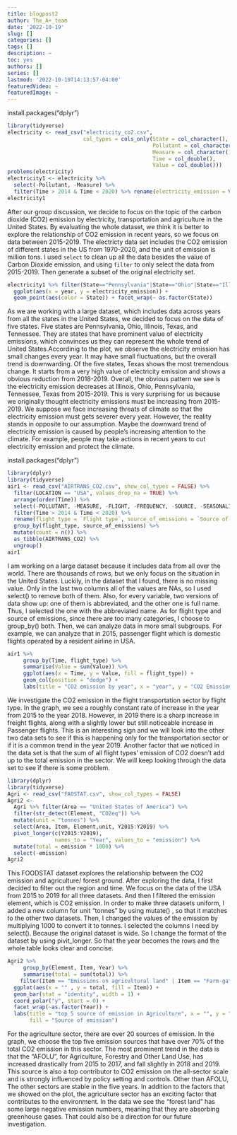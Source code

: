 ```yaml
---
title: blogpost2
author: The_A+_team
date: '2022-10-19'
slug: []
categories: []
tags: []
description: ~
toc: yes
authors: []
series: []
lastmod: '2022-10-19T14:13:57-04:00'
featuredVideo: ~
featuredImage: ~
---
```


install.packages("dplyr")

```r
library(tidyverse)
electricity <- read_csv("electricity_co2.csv", 
                        col_types = cols_only(State = col_character(),
                                              Pollutant = col_character(),
                                              Measure = col_character(),
                                              Time = col_double(),
                                              Value = col_double()))
problems(electricity)
electricity1 <- electricity %>% 
  select(-Pollutant, -Measure) %>% 
  filter(Time > 2014 & Time < 2020) %>% rename(electricity_emission = Value, year = Time)
electricity1
```

After our group discussion, we decide to focus on the topic of  the carbon dioxide (CO2) emission by electricity, transportation and agriculture in the United States. By evaluating the whole dataset, we think it is better to explore the relationship of CO2 emission in recent years, so we focus on data between 2015-2019.  The electricty data set includes the CO2 emission of different states in the US from 1970-2020, and the unit of emission is million tons. I used `select` to clean up all the data besides the value of Carbon Dioxide emission, and using `filter` to only select the data from 2015-2019. Then generate a subset of the original electricity set.


```r
electricity1 %>% filter(State=="Pennsylvania"|State=="Ohio"|State=="Illinois"|State=="Texas"|State=="Tennessee") %>%
  ggplot(aes(x = year, y = electricity_emission)) +
  geom_point(aes(color = State)) + facet_wrap(~ as.factor(State))
```

As we are working with a large dataset, which includes data across years from all the states in the United States, we decided to focus on the data of five states. Five states are Pennsylvania, Ohio, Illinois, Texas, and Tennessee. They are states that have prominent value of electricity emissions, which convinces us they can represent the whole trend of United States.Accordinig to the plot, we observe the electricity emission has small changes every year. It may have small fluctuations, but the overall trend is downwarding. Of the five states, Texas shows the most tremendous change. It starts from a very high value of electricity emission and shows a obvious reduction from 2018-2019. Overall, the obvious pattern we see is the electricity emission decreases at Illinois, Ohio, Pennsylvania, Tennessee, Texas from 2015-2019. This is very surprising for us because we originally thought electricity emissions must be increasing from 2015-2019. We suppose we face increasing threats of climate so that the electricity emission must gets severer every year. However, the reality stands in opposite to our assumption. Maybe the downward trend of electricity emission is caused by people's increasing attention to the climate. For example, people may take actions in recent years to cut electricity emission and protect the climate.

install.packages("dplyr")
```r
library(dplyr)
library(tidyverse)
air1 <- read_csv("AIRTRANS_CO2.csv", show_col_types = FALSE) %>% 
  filter(LOCATION == "USA", values_drop_na = TRUE) %>% 
  arrange(order(Time)) %>% 
  select(-POLLUTANT, -MEASURE, -FLIGHT, -FREQUENCY, -SOURCE, -SEASONALITY, -TIME, -`Flag Codes`, -Flags) %>% 
  filter(Time > 2014 & Time < 2020) %>% 
  rename(flight_type = `Flight type`, source_of_emissions = `Source of emissions`) %>% 
  group_by(flight_type, source_of_emissions) %>% 
  mutate(count = n()) %>% 
  as_tibble(AIRTRANS_CO2) %>% 
  ungroup() 
air1

```

I am working on a large dataset because it includes data from all over the world. There are thousands of rows, but we only focus on the situation in the United States. Luckily, in the dataset that I found, there is no missing value. Only in the last two columns all of the values are NAs, so I used select() to remove both of them. Also, for every variable, two versions of data show up: one of them is abbreviated, and the other one is full name. Thus, I selected the one with the abbreviated name. As for flight type and source of emissions, since there are too many categories, I choose to group_by() both. Then, we can analyze data in more small subgroups. For example, we can analyze that in 2015, passenger flight which is domestic flights operated by a resident airline in USA. 

```r
air1 %>%
     group_by(Time, flight_type) %>%
     summarise(Value = sum(Value)) %>%
     ggplot(aes(x = Time, y = Value, fill = flight_type)) +
     geom_col(position = "dodge") +
     labs(title = "CO2 emission by year", x = "year", y = "CO2 Emission (tonnes)", fill = "Flight type")
```

We investigate the CO2 emission in the flight transportation sector by flight type. In the graph, we see a roughly constant rate of increase in the year from 2015 to the year 2018. However, in 2019 there is a sharp increase in freight flights, along with a slightly lower but still noticeable increase in Passenger flights. This is an interesting sign and we will look into the other two data sets to see if this is happening only for the transportation sector or if it is a common trend in the year 2019. Another factor that we noticed in the data set is that the sum of all flight types' emission of CO2 doesn't add up to the total emission in the sector. We will keep looking through the data set to see if there is some problem.


```r
library(dplyr)
library(tidyverse)
Agri <- read_csv("FAOSTAT.csv", show_col_types = FALSE) 
Agri2 <- 
  Agri %>% filter(Area == "United States of America") %>%
  filter(str_detect(Element, "CO2eq")) %>%
  mutate(unit = "tonnes") %>%
  select(Area, Item, Element,unit, Y2015:Y2019) %>%
  pivot_longer(c(Y2015:Y2019),
               names_to = "Year", values_to = "emission") %>%
  mutate(total = emission * 1000) %>%
  select(-emission)
Agri2
```

This FOODSTAT dataset explores the relationship between the CO2 emission and agriculture/ forest ground.
After exploring the data, I first decided to filter out the region and time. We focus on the data of the USA
from 2015 to 2019 for all three datasets. And then I filtered the emission element, which is CO2 emission.
In order to make three datasets uniform, I added a new column for unit "tonnes" by using mutate() , so that 
it matches to the other two datasets. Then, I changed the values of the emission by multiplying 1000 to convert it 
to tonnes. I selected the columns I need by select(). Because the original dataset is wide. So I change the format 
of the dataset by using pivit_longer. So that the year becomes the rows and the whole table looks clear and concise.


```r

Agri2 %>%
     group_by(Element, Item, Year) %>%
     summarise(total = sum(total)) %>%
    filter(Item == "Emissions on agricultural land" | Item == "Farm-gate emissions" | Item == "IPCC Agriculture" | Item == "AFOLU" | Item == "Enteric Fermentation") %>%
  ggplot(aes(x = "" , y = total, fill = Item)) +
  geom_bar(stat = "identity", width = 1) +
  coord_polar("y", start = 0) +
  facet_wrap(~as.factor(Year)) +
  labs(title = "top 5 source of emission in Agriculture", x = "", y = "CO2 emission(tonnes)",
       fill = "Source of emission")
```

For the agriculture sector, there are over 20 sources of emission. In the graph, we choose the top five emission sources that have over 70% of the total CO2 emission in this sector. The most prominent trend in the data is that the "AFOLU", for Agriculture, Forestry and Other Land Use, has increased drastically from 2015 to 2017, and fall slightly in 2018 and 2019. This source is also a top contributor to CO2 emission on the all-sector scale and is strongly influenced by policy setting and controls. Other than AFOLU, The other sectors are stable in the five years. In addition to the factors that we showed on the plot, the agriculture sector has an exciting factor that contributes to the environment. In the data we see the "forest land" has some large negative emission numbers, meaning that they are absorbing greenhouse gases. That could also be a direction for our future investigation.